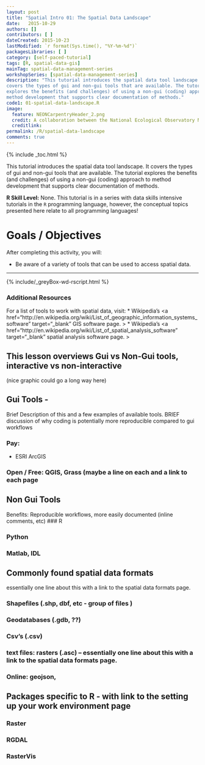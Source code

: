 ```yaml
---
layout: post
title: "Spatial Intro 01: The Spatial Data Landscape"
date:   2015-10-29
authors: []
contributors: [ ]
dateCreated: 2015-10-23
lastModified: `r format(Sys.time(), "%Y-%m-%d")`
packagesLibraries: [ ]
category: [self-paced-tutorial] 
tags: [R, spatial-data-gis]
mainTag: spatial-data-management-series
workshopSeries: [spatial-data-management-series]
description: "This tutorial introduces the spatial data tool landscape. It 
covers the types of gui and non-gui tools that are available. The tutorial 
explores the benefits (and challenges) of using a non-gui (coding) approach to 
method development that supports clear documentation of methods."
code1: 01-spatial-data-landscape.R
image:
  feature: NEONCarpentryHeader_2.png
  credit: A collaboration between the National Ecological Observatory Network (NEON) and Data Carpentry
  creditlink: 
permalink: /R/spatial-data-landscape
comments: true
---
```


{% include _toc.html %}

This tutorial introduces the spatial data tool landscape. It 
covers the types of gui and non-gui tools that are available. The tutorial 
explores the benefits (and challenges) of using a non-gui (coding) approach to 
method development that supports clear documentation of methods.

**R Skill Level:** None. This tutorial is in a series with data skills
intensive tutorials in the `R` programming language, however, the conceptual
topics presented here relate to all programming languages! 

<div id="objectives" markdown="1">

# Goals / Objectives

After completing this activity, you will:

* Be aware of a variety of tools that can be used to access spatial data. 

****

{% include/_greyBox-wd-rscript.html %}

### Additional Resources
For a list of tools to work with spatial data, visit:
* Wikipedia's <a href="http://en.wikipedia.org/wiki/List_of_geographic_information_systems_software" target="_blank" GIS software page. >
* Wikipedia's <a href="http://en.wikipedia.org/wiki/List_of_spatial_analysis_software" target="_blank" spatial analysis software page. >

</div>


## This lesson overviews Gui vs Non-Gui tools, interactive vs non-interactive 
(nice graphic could go a long way here)

## Gui Tools - 
Brief Description of this and a few examples of available tools. BRIEF discussion of why coding is potentially more reproducible compared to gui workflows

### Pay: 

* ESRI ArcGIS

### Open / Free: QGIS, Grass (maybe a line on each and a link to each page

## Non Gui Tools
  Benefits: Reproducible workflows, more easily documented (inline comments, etc)
### R

### Python

### Matlab, IDL

## Commonly found spatial data formats
essentially one line about this with a link to the spatial data formats page.

### Shapefiles (.shp, dbf, etc - group of files )

### Geodatabases (.gdb, ??)

### Csv’s (.csv)

### text files: rasters (.asc) -- essentially one line about this with a link to the spatial data formats page.

### Online: geojson,

## Packages specific to R - with link to the setting up your work environment page

### Raster

### RGDAL

### RasterVis



